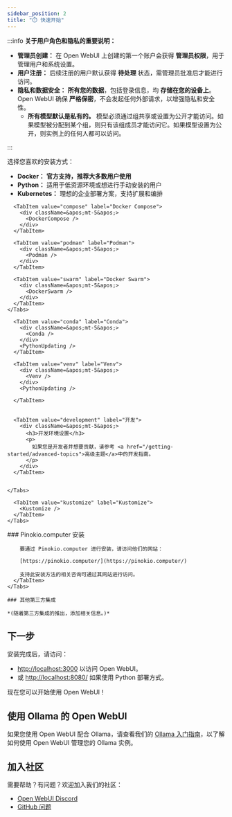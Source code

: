 ```yaml
---
sidebar_position: 2
title: "⏱️ 快速开始"
---
```




<TopBanners />

:::info **关于用户角色和隐私的重要说明：**

- **管理员创建：** 在 Open WebUI 上创建的第一个账户会获得 **管理员权限**，用于管理用户和系统设置。
- **用户注册：** 后续注册的用户默认获得 **待处理** 状态，需管理员批准后才能进行访问。
- **隐私和数据安全：** **所有您的数据**，包括登录信息，均 **存储在您的设备上**。Open WebUI 确保 **严格保密**，不会发起任何外部请求，以增强隐私和安全性。
  - **所有模型默认是私有的。** 模型必须通过组共享或设置为公开才能访问。如果模型被分配到某个组，则只有该组成员才能访问它。如果模型设置为公开，则实例上的任何人都可以访问。

:::

选择您喜欢的安装方式：

- **Docker：** **官方支持，推荐大多数用户使用**
- **Python：** 适用于低资源环境或想进行手动安装的用户
- **Kubernetes：** 理想的企业部署方案，支持扩展和编排


<Tabs>
  <TabItem value="docker" label="Docker">
    <Tabs>
      <TabItem value="docker" label="Docker">
        <div className=&apos;mt-5&apos;>
          <ManualDocker />
          <DockerUpdating />
        </div>
      </TabItem>

      <TabItem value="compose" label="Docker Compose">
        <div className=&apos;mt-5&apos;>
          <DockerCompose />
        </div>
      </TabItem>

      <TabItem value="podman" label="Podman">
        <div className=&apos;mt-5&apos;>
          <Podman />
        </div>
      </TabItem>

      <TabItem value="swarm" label="Docker Swarm">
        <div className=&apos;mt-5&apos;>
          <DockerSwarm />
        </div>
      </TabItem>
    </Tabs>

  </TabItem>
  <TabItem value="python" label="Python">
    <Tabs>
      <TabItem value="uv" label="UV">
        <div className=&apos;mt-5&apos;>
          <Uv />
        </div>
        <PythonUpdating />
      </TabItem>


      <TabItem value="conda" label="Conda">
        <div className=&apos;mt-5&apos;>
          <Conda />
        </div>
        <PythonUpdating />
      </TabItem>

      <TabItem value="venv" label="Venv">
        <div className=&apos;mt-5&apos;>
          <Venv />
        </div>
        <PythonUpdating />

      </TabItem>


      <TabItem value="development" label="开发">
        <div className=&apos;mt-5&apos;>
          <h3>开发环境设置</h3>
          <p>
            如果您是开发者并想要贡献，请参考 <a href="/getting-started/advanced-topics">高级主题</a>中的开发指南。
          </p>
        </div>
      </TabItem>


    </Tabs>
  </TabItem>

  <TabItem value="kubernetes" label="Kubernetes">
    <Tabs>
      <TabItem value="helm" label="Helm">
        <Helm />
      </TabItem>

      <TabItem value="kustomize" label="Kustomize">
        <Kustomize />
      </TabItem>
    </Tabs>
  </TabItem>


  <TabItem value="third-party" label="第三方">
    <Tabs>
      <TabItem value="pinokio-computer" label="Pinokio.computer">
        ### Pinokio.computer 安装

        要通过 Pinokio.computer 进行安装，请访问他们的网站：

        [https://pinokio.computer/](https://pinokio.computer/)

        支持此安装方法的相关咨询可通过其网站进行访问。
      </TabItem>
    </Tabs>

    ### 其他第三方集成

    *(随着第三方集成的推出，添加相关信息。)*
  </TabItem>
</Tabs>

## 下一步

安装完成后，请访问：

- [http://localhost:3000](http://localhost:3000) 以访问 Open WebUI。
- 或 [http://localhost:8080/](http://localhost:8080/) 如果使用 Python 部署方式。

现在您可以开始使用 Open WebUI！

## 使用 Ollama 的 Open WebUI
如果您使用 Open WebUI 配合 Ollama，请查看我们的 [Ollama 入门指南](/getting-started/quick-start/starting-with-ollama)，以了解如何使用 Open WebUI 管理您的 Ollama 实例。

## 加入社区

需要帮助？有问题？欢迎加入我们的社区：

- [Open WebUI Discord](https://discord.gg/5rJgQTnV4s)
- [GitHub 问题](https://github.com/open-webui/open-webui/issues)
